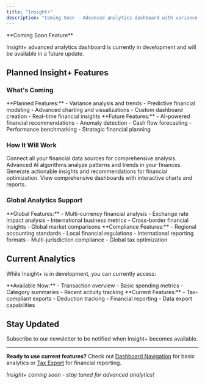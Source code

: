 ```yaml
---
title: "Insight+"
description: "Coming Soon - Advanced analytics dashboard with variance analysis and financial insights"
---
```


<Warning>
**Coming Soon Feature**

Insight+ advanced analytics dashboard is currently in development and will be available in a future update.
</Warning>

## Planned Insight+ Features

### What's Coming

<CardGroup cols={2}>
  <Card title="Advanced Analytics" icon="chart-line">
    **Planned Features:**
    - Variance analysis and trends
    - Predictive financial modeling
    - Advanced charting and visualizations
    - Custom dashboard creation
    - Real-time financial insights
  </Card>
  
  <Card title="Business Intelligence" icon="brain">
    **Future Features:**
    - AI-powered financial recommendations
    - Anomaly detection
    - Cash flow forecasting
    - Performance benchmarking
    - Strategic financial planning
  </Card>
</CardGroup>

### How It Will Work

<Steps>
  <Step title="Data Integration">
    Connect all your financial data sources for comprehensive analysis.
  </Step>
  
  <Step title="AI Analysis">
    Advanced AI algorithms analyze patterns and trends in your finances.
  </Step>
  
  <Step title="Insight Generation">
    Generate actionable insights and recommendations for financial optimization.
  </Step>
  
  <Step title="Dashboard Visualization">
    View comprehensive dashboards with interactive charts and reports.
  </Step>
</Steps>

### Global Analytics Support

<AccordionGroup>
  <Accordion title="Multi-Currency Analytics">
    **Global Features:**
    - Multi-currency financial analysis
    - Exchange rate impact analysis
    - International business metrics
    - Cross-border financial insights
    - Global market comparisons
  </Accordion>
  
  <Accordion title="Regional Financial Standards">
    **Compliance Features:**
    - Regional accounting standards
    - Local financial regulations
    - International reporting formats
    - Multi-jurisdiction compliance
    - Global tax optimization
  </Accordion>
</AccordionGroup>

## Current Analytics

While Insight+ is in development, you can currently access:

<CardGroup cols={2}>
  <Card title="Basic Dashboard" icon="dashboard">
    **Available Now:**
    - Transaction overview
    - Basic spending metrics
    - Category summaries
    - Recent activity tracking
  </Card>
  
  <Card title="Tax Export" icon="file-export">
    **Current Features:**
    - Tax-compliant exports
    - Deduction tracking
    - Financial reporting
    - Data export capabilities
  </Card>
</CardGroup>

## Stay Updated

<Card title="Get Notified" icon="bell" href="https://ai2fin.com/newsletter" horizontal>
Subscribe to our newsletter to be notified when Insight+ becomes available.
</Card>

---

**Ready to use current features?** Check out [Dashboard Navigation](/guides/dashboard-navigation) for basic analytics or [Tax Export](/features/tax-export) for financial reporting.

*Insight+ coming soon - stay tuned for advanced analytics!*



